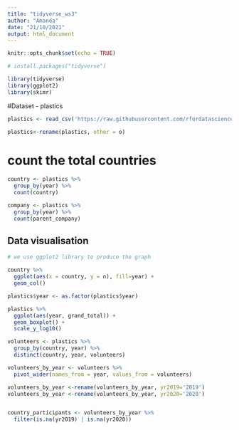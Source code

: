 ```yaml
---
title: "tidyverse_ws3"
author: "Amanda"
date: "21/10/2021"
output: html_document
---
```


```r
knitr::opts_chunk$set(echo = TRUE)

# install.packages("tidyverse")

library(tidyverse)
library(ggplot2)
library(skimr)


```

#Dataset - plastics

```r
plastics <- read_csv('https://raw.githubusercontent.com/rfordatascience/tidytuesday/master/data/2021/2021-01-26/plastics.csv')

plastics<-rename(plastics, other = o)
```

# count the total countries

```r
country <- plastics %>% 
  group_by(year) %>% 
  count(country)

company <- plastics %>%
  group_by(year) %>%
  count(parent_company)


```


## Data visualisation
```r
# we use ggplot2 library to produce the graph

country %>%
  ggplot(aes(x = country, y = n), fill=year) +
  geom_col()

```


```r
plastics$year <- as.factor(plastics$year)
```

```r
plastics %>%
  ggplot(aes(year, grand_total)) +
  geom_boxplot() +
  scale_y_log10()
```

```r
volunteers <- plastics %>%
  group_by(country, year) %>%
  distinct(country, year, volunteers)

volunteers_by_year <- volunteers %>%
  pivot_wider(names_from = year, values_from = volunteers)

volunteers_by_year <-rename(volunteers_by_year, yr2019='2019')
volunteers_by_year <-rename(volunteers_by_year, yr2020='2020')


country_participants <- volunteers_by_year %>% 
  filter(is.na(yr2019) | is.na(yr2020))
```

